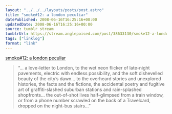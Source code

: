 ```yaml
---
layout: "../../../layouts/posts/post.astro"
title: "smoke#12: a london peculiar"
datePublished: 2008-06-16T16:25:16+00:00
updatedDate: 2008-06-16T16:25:16+00:00
source: tumblr stream
tumblrUrl: https://stream.anglepoised.com/post/38633130/smoke12-a-london-peculiar
tags: ["linklog"]
format: "link"
---
```


[smoke#12: a london peculiar][1]

> &ldquo;&hellip; a love-letter to London, to the wet neon flicker of late-night pavements, electric with endless possibility, and the soft dishevelled beauty of the city’s dawn&hellip; to the overheard stories and unexplored histories, the facts and the fictions, the accidental poetry and fugitive art of graffiti-slashed suburban stations and rain-splashed shopfronts&hellip; the out-of-shot lives half-glimpsed from a train window, or from a phone number scrawled on the back of a Travelcard, dropped on the night-bus stairs&hellip;&rdquo;

[1]: http://home2.btconnect.com/smoke/index.htm
